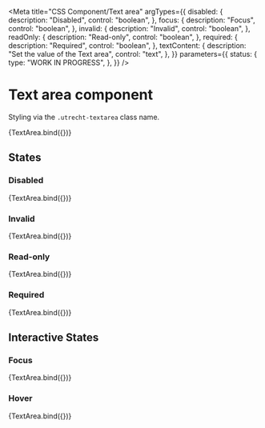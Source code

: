 <!-- @license CC0-1.0 -->


<Meta
  title="CSS Component/Text area"
  argTypes={{
    disabled: {
      description: "Disabled",
      control: "boolean",
    },
    focus: {
      description: "Focus",
      control: "boolean",
    },
    invalid: {
      description: "Invalid",
      control: "boolean",
    },
    readOnly: {
      description: "Read-only",
      control: "boolean",
    },
    required: {
      description: "Required",
      control: "boolean",
    },
    textContent: {
      description: "Set the value of the Text area",
      control: "text",
    },
  }}
  parameters={{
    status: {
      type: "WORK IN PROGRESS",
    },
  }}
/>

# Text area component

Styling via the `.utrecht-textarea` class name.

<Canvas>
  <Story
    name="Text area"
    args={{
      ...defaultArgs,
      textContent: "The Quick Brown Fox Jumps Over The Lazy Dog",
    }}
  >
    {TextArea.bind({})}
  </Story>
</Canvas>

<ArgsTable story="Text area" />

## States

### Disabled

<Canvas>
  <Story
    name="Disabled Text area"
    args={{
      disabled: true,
      textContent: "The Quick Brown Fox Jumps Over The Lazy Dog",
    }}
  >
    {TextArea.bind({})}
  </Story>
</Canvas>

### Invalid

<Canvas>
  <Story
    name="Invalid Text area"
    args={{
      invalid: true,
      textContent: "The Quick Brown Fox Jumps Over The Lazy Dog",
    }}
  >
    {TextArea.bind({})}
  </Story>
</Canvas>

### Read-only

<Canvas>
  <Story
    name="Read-only Text area"
    args={{
      readOnly: true,
      textContent: "The Quick Brown Fox Jumps Over The Lazy Dog",
    }}
  >
    {TextArea.bind({})}
  </Story>
</Canvas>

### Required

<Canvas>
  <Story
    name="Required Text area"
    args={{
      required: true,
      textContent: "The Quick Brown Fox Jumps Over The Lazy Dog",
    }}
  >
    {TextArea.bind({})}
  </Story>
</Canvas>

## Interactive States

### Focus

<Canvas>
  <Story
    name="Text area with focus"
    args={{
      focus: true,
      textContent: "The Quick Brown Fox Jumps Over The Lazy Dog",
    }}
  >
    {TextArea.bind({})}
  </Story>
</Canvas>

### Hover

<Canvas>
  <Story
    name="Text area with hover state"
    args={{
      hover: true,
      textContent: "The Quick Brown Fox Jumps Over The Lazy Dog",
    }}
  >
    {TextArea.bind({})}
  </Story>
</Canvas>
